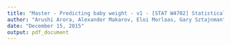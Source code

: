 ```yaml
---
title: "Master - Predicting baby weight - v1 - [STAT W4702] Statistical Inference & Modelling Group Project"
author: "Arushi Arora, Alexander Makarov, Eloi Morlaas, Gary Sztajnman"
date: "December 15, 2015"
output: pdf_document
---
```

